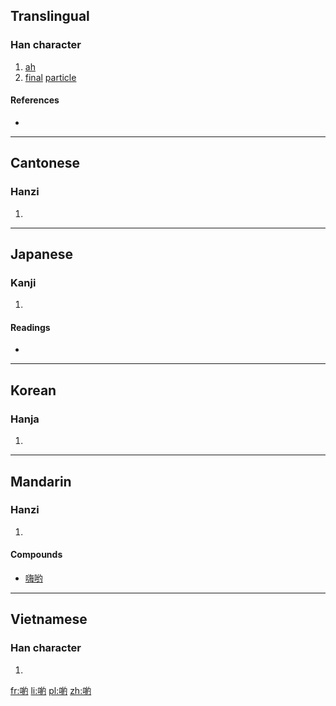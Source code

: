 {{also|哟}}
==Translingual==

===Han character===
{{Han char|rn=30|rad=口|as=09|sn=12|four=6702<sub>0</sub>|canj=口女火戈 (RVFI)|ids=⿰[[口]][[約]]}}

# [[ah]]
# [[final]] [[particle]]

====References====
* {{Han ref|kx=0201.121|dkj=04021|dj=0424.020|hdz=10663.120|uh=55B2|ud=21938|bh=B3E9|bd=46057}}

----

==Cantonese==

===Hanzi===
{{yue-hanzi|jyut=|y=yo1|sim=哟}}

# {{defn|lang=yue|sort=口09}}

----

==Japanese==

===Kanji===
{{ja-kanji|grade=|rs=口09}}

# {{defn|lang=ja|sort=口09}}

====Readings====
* {{ja-readings|on=[[やく]] (yaku)|kun=}}

----

==Korean==

===Hanja===
{{ko-hanja|hangeul=약|rv=yak|mr=yak}}

# {{defn|lang=ko|sort=口09}}

----

==Mandarin==

===Hanzi===
{{cmn-hanzi|sim=哟|pin=[[yo]] ([[yo5]])|wg=*<sup>5</sup>}}

# {{defn|lang=cmn|sort=口09}}

====Compounds====
* [[嗨哟]]

----

==Vietnamese==

===Han character===
{{vi-hantu|[[ước]], [[dục]]|rs=口09}}

# {{defn|lang=vi|sort=口09}}

[[fr:喲]]
[[li:喲]]
[[pl:喲]]
[[zh:喲]]